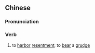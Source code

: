 ==Chinese==
{{zh-forms|s=挟嫌}}

===Pronunciation===
{{zh-pron
|m=挾xián
|c=hip6 jim4
|mn=hia̍p-hiâm
|cat=v
}}

===Verb===
{{zh-verb}}

# to [[harbor]] [[resentment]]; to [[bear]] a [[grudge]]